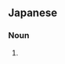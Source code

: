 ==Japanese==
{{ja-kanjitab|さん|だん|yomi=o}}

===Noun===
{{ja-noun|さんだん}}

# {{alternative form of|散弾|lang=ja}}